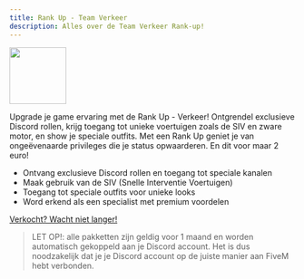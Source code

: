 ```yaml
---
title: Rank Up - Team Verkeer
description: Alles over de Team Verkeer Rank-up!
---
```

<img src="https://dunb17ur4ymx4.cloudfront.net/packages/images/415f9038fb818d03af113dcfb902050984c56396.png" width="100" height="100"></img>

Upgrade je game ervaring met de Rank Up - Verkeer! Ontgrendel exclusieve Discord rollen, krijg toegang tot unieke voertuigen zoals de SIV en zware motor, en show je speciale outfits. Met een Rank Up geniet je van ongeëvenaarde privileges die je status opwaarderen. En dit voor maar 2 euro!

- Ontvang exclusieve Discord rollen en toegang tot speciale kanalen
- Maak gebruik van de SIV (Snelle Interventie Voertuigen)
- Toegang tot speciale outfits voor unieke looks
- Word erkend als een specialist met premium voordelen

[Verkocht? Wacht niet langer!](https://marketplace.teamsnaily.com/package/5410765)

> LET OP!: alle pakketten zijn geldig voor 1 maand en worden automatisch gekoppeld aan je Discord account. Het is dus noodzakelijk dat je je Discord account op de juiste manier aan FiveM hebt verbonden.